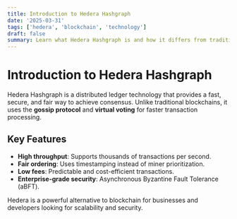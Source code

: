```yaml
---
title: Introduction to Hedera Hashgraph
date: '2025-03-31'
tags: ['hedera', 'blockchain', 'technology']
draft: false
summary: Learn what Hedera Hashgraph is and how it differs from traditional blockchains.
---
```


# Introduction to Hedera Hashgraph

Hedera Hashgraph is a distributed ledger technology that provides a fast, secure, and fair way to achieve consensus. Unlike traditional blockchains, it uses the **gossip protocol** and **virtual voting** for faster transaction processing.

## Key Features

- **High throughput**: Supports thousands of transactions per second.
- **Fair ordering**: Uses timestamping instead of miner prioritization.
- **Low fees**: Predictable and cost-efficient transactions.
- **Enterprise-grade security**: Asynchronous Byzantine Fault Tolerance (aBFT).

Hedera is a powerful alternative to blockchain for businesses and developers looking for scalability and security.
